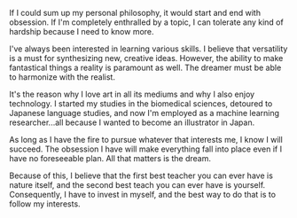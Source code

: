 If I could sum up my personal philosophy, it would start and end with obsession. If I'm completely enthralled by a topic, I can tolerate any kind of hardship because I need to know more.

I've always been interested in learning various skills. I believe that versatility is a must for synthesizing new, creative ideas. However, the ability to make fantastical things a reality is paramount as well. The dreamer must be able to harmonize with the realist.

It's the reason why I love art in all its mediums and why I also enjoy technology. I started my studies in the biomedical sciences, detoured to Japanese language studies, and now I'm employed as a machine learning researcher...all because I wanted to become an illustrator in Japan.

As long as I have the fire to pursue whatever that interests me, I know I will succeed. The obsession I have will make everything fall into place even if I have no foreseeable plan. All that matters is the dream.

Because of this, I believe that the first best teacher you can ever have is nature itself, and the second best teach you can ever have is yourself. Consequently, I have to invest in myself, and the best way to do that is to follow my interests.